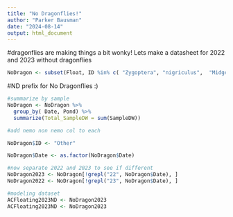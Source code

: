 ```yaml
---
title: "No Dragonflies!"
author: "Parker Bausman"
date: "2024-08-14"
output: html_document
---
```


#dragonflies are making things a bit wonky! Lets make a datasheet for 2022 and 2023 without dragonflies 

```r
NoDragon <- subset(Float, ID %in% c( "Zygoptera", "nigriculus",  "Midges","Ceratopogonidae","Diptera", "Mosquito", "externus"))


```

#ND prefix for No Dragonflies :) 

```r
#summarize by sample
NoDragon <- NoDragon %>%
  group_by( Date, Pond) %>%
  summarize(Total_SampleDW = sum(SampleDW))
```

```r
#add nemo non nemo col to each

NoDragon$ID <- "Other"

```

```r
NoDragon$Date <- as.factor(NoDragon$Date)
```


```r
#now separate 2022 and 2023 to see if different 
NoDragon2023 <- NoDragon[!grepl("22", NoDragon$Date), ]
NoDragon2022 <- NoDragon[!grepl("23", NoDragon$Date), ]
```

```r
#modeling dataset 
ACFloating2023ND <- NoDragon2023
ACFloating2023ND <- NoDragon2023
```


